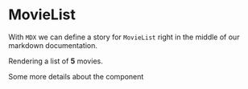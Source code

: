 
<Meta title="Organisms/MovieList" 
      component={MovieList}
/>

# MovieList

With `MDX` we can define a story for `MovieList` right in the middle of our markdown documentation.

Rendering a list of **5** movies.

<Preview>
    <Story name="Movie list">
        <MovieList movies={movies} />
    </Story>
</Preview>

Some more details about the component